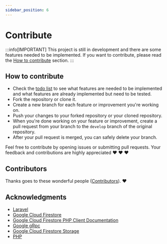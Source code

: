 ```yaml
---
sidebar_position: 6
---
```


# Contribute

:::info[IMPORTANT]
This project is still in development and there are some features needed to be implemented. If you want to contribute, please read the [How to contribute](#how-to-contribute) section.
:::

## How to contribute

- Check the [todo list](/docs/todo) to see what features are needed to be implemented and what features are already implemented but need to be tested.
- Fork the repository or clone it.
- Create a new branch for each feature or improvement you're working on.
- Push your changes to your forked repository or your cloned repository.
- When you're done working on your feature or improvement, create a pull request from your branch to the `develop` branch of the original repository.
- After your pull request is merged, you can safely delete your branch.

Feel free to contribute by opening issues or submitting pull requests. Your feedback and contributions are highly appreciated :heart: :heart: :heart:

## Contributors
Thanks goes to these wonderful people ([Contributors](https://github.com/FreddyWhest/firestore-eloquent/graphs/contributors)). :heart:

## Acknowledgments

- [Laravel](https://laravel.com/)
- [Google Cloud Firestore](https://cloud.google.com/firestore/)
- [Google Cloud Firestore PHP Client Documentation](https://googleapis.github.io/google-cloud-php/#/docs/cloud-firestore/v1.1.0/firestore/readme)
- [Google gRpc](https://cloud.google.com/php/grpc)
- [Google Cloud Firestore Storage](https://cloud.google.com/)
- [PHP](https://php.net)